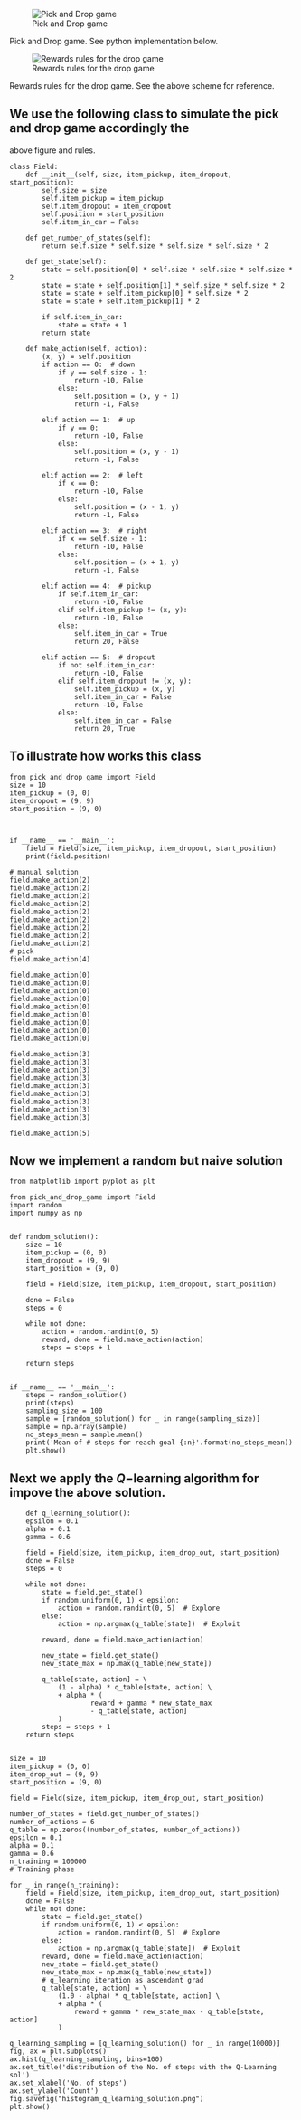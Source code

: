::: {#fig-pick_and_drop_exm fig-env="figure*"}
![Pick and Drop game](/assets/ch_03/drop_game.png){.lightbox}

Pick and Drop game. See python implementation below.

:::

::: {#fig-pick_and_drop_rules fig-env="figure*"}

![Rewards rules for the drop game](/assets/ch_03/rules_drop_game.png){.lightbox}

Rewards rules for the drop game. See the above scheme for reference.

:::

::: {.callout-tip collapse=true icon=false}

## We use the following class to simulate the pick and drop game accordingly the
above figure and rules.

```.python
class Field:
    def __init__(self, size, item_pickup, item_dropout, start_position):
        self.size = size
        self.item_pickup = item_pickup
        self.item_dropout = item_dropout
        self.position = start_position
        self.item_in_car = False
    
    def get_number_of_states(self):
        return self.size * self.size * self.size * self.size * 2
    
    def get_state(self):
        state = self.position[0] * self.size * self.size * self.size * 2
        state = state + self.position[1] * self.size * self.size * 2
        state = state + self.item_pickup[0] * self.size * 2
        state = state + self.item_pickup[1] * 2
        
        if self.item_in_car:
            state = state + 1
        return state
    
    def make_action(self, action):
        (x, y) = self.position
        if action == 0:  # down
            if y == self.size - 1:
                return -10, False
            else:
                self.position = (x, y + 1)
                return -1, False
        
        elif action == 1:  # up
            if y == 0:
                return -10, False
            else:
                self.position = (x, y - 1)
                return -1, False
        
        elif action == 2:  # left
            if x == 0:
                return -10, False
            else:
                self.position = (x - 1, y)
                return -1, False
        
        elif action == 3:  # right
            if x == self.size - 1:
                return -10, False
            else:
                self.position = (x + 1, y)
                return -1, False
        
        elif action == 4:  # pickup
            if self.item_in_car:
                return -10, False
            elif self.item_pickup != (x, y):
                return -10, False
            else:
                self.item_in_car = True
                return 20, False
        
        elif action == 5:  # dropout
            if not self.item_in_car:
                return -10, False
            elif self.item_dropout != (x, y):
                self.item_pickup = (x, y)
                self.item_in_car = False
                return -10, False
            else:
                self.item_in_car = False
                return 20, True
```
:::

::: {.callout-tip collapse=true icon=false}

## To illustrate how works this class

```.python
from pick_and_drop_game import Field
size = 10
item_pickup = (0, 0)
item_dropout = (9, 9)
start_position = (9, 0)



if __name__ == '__main__':
    field = Field(size, item_pickup, item_dropout, start_position)
    print(field.position)
    
# manual solution
field.make_action(2)
field.make_action(2)
field.make_action(2)
field.make_action(2)
field.make_action(2)
field.make_action(2)
field.make_action(2)
field.make_action(2)
field.make_action(2)
# pick
field.make_action(4)

field.make_action(0)
field.make_action(0)
field.make_action(0)
field.make_action(0)
field.make_action(0)
field.make_action(0)
field.make_action(0)
field.make_action(0)
field.make_action(0)

field.make_action(3)
field.make_action(3)
field.make_action(3)
field.make_action(3)
field.make_action(3)
field.make_action(3)
field.make_action(3)
field.make_action(3)
field.make_action(3)

field.make_action(5)
```
:::

::: {.callout-tip collapse=true icon=false}

## Now we implement a random but naive solution

```.python
from matplotlib import pyplot as plt

from pick_and_drop_game import Field
import random
import numpy as np


def random_solution():
    size = 10
    item_pickup = (0, 0)
    item_dropout = (9, 9)
    start_position = (9, 0)
    
    field = Field(size, item_pickup, item_dropout, start_position)
    
    done = False
    steps = 0
    
    while not done:
        action = random.randint(0, 5)
        reward, done = field.make_action(action)
        steps = steps + 1
    
    return steps


if __name__ == '__main__':
    steps = random_solution()
    print(steps)
    sampling_size = 100
    sample = [random_solution() for _ in range(sampling_size)]
    sample = np.array(sample)
    no_steps_mean = sample.mean()
    print('Mean of # steps for reach goal {:n}'.format(no_steps_mean))
    plt.show()

```
:::

::: {.callout-tip collapse=true icon=false}

## Next we apply the $Q-$learning algorithm for impove the above solution.

```.python
	def q_learning_solution():
    epsilon = 0.1
    alpha = 0.1
    gamma = 0.6
    
    field = Field(size, item_pickup, item_drop_out, start_position)
    done = False
    steps = 0
    
    while not done:
        state = field.get_state()
        if random.uniform(0, 1) < epsilon:
            action = random.randint(0, 5)  # Explore
        else:
            action = np.argmax(q_table[state])  # Exploit
        
        reward, done = field.make_action(action)
        
        new_state = field.get_state()
        new_state_max = np.max(q_table[new_state])
        
        q_table[state, action] = \
            (1 - alpha) * q_table[state, action] \
            + alpha * (
                    reward + gamma * new_state_max
                    - q_table[state, action]
            )
        steps = steps + 1
    return steps


size = 10
item_pickup = (0, 0)
item_drop_out = (9, 9)
start_position = (9, 0)

field = Field(size, item_pickup, item_drop_out, start_position)

number_of_states = field.get_number_of_states()
number_of_actions = 6
q_table = np.zeros((number_of_states, number_of_actions))
epsilon = 0.1
alpha = 0.1
gamma = 0.6
n_training = 100000
# Training phase

for _ in range(n_training):
    field = Field(size, item_pickup, item_drop_out, start_position)
    done = False
    while not done:
        state = field.get_state()
        if random.uniform(0, 1) < epsilon:
            action = random.randint(0, 5)  # Explore
        else:
            action = np.argmax(q_table[state])  # Exploit
        reward, done = field.make_action(action)
        new_state = field.get_state()
        new_state_max = np.max(q_table[new_state])
        # q_learning iteration as ascendant grad
        q_table[state, action] = \
            (1.0 - alpha) * q_table[state, action] \
            + alpha * (
                reward + gamma * new_state_max - q_table[state, action]
            )

q_learning_sampling = [q_learning_solution() for _ in range(10000)]
fig, ax = plt.subplots()
ax.hist(q_learning_sampling, bins=100)
ax.set_title('distribution of the No. of steps with the Q-Learning sol')
ax.set_xlabel('No. of steps')
ax.set_ylabel('Count')
fig.savefig("histogram_q_learning_solution.png")
plt.show()
```
:::

